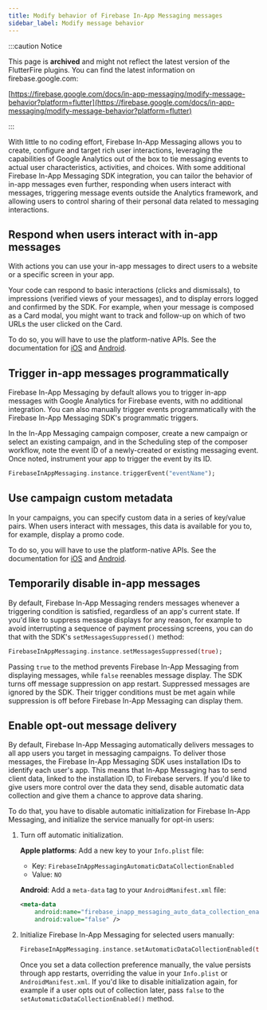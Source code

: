 ```yaml
---
title: Modify behavior of Firebase In-App Messaging messages
sidebar_label: Modify message behavior
---
```


:::caution Notice

This page is **archived** and might not reflect the latest version of the
FlutterFire plugins. You can find the latest information on
firebase.google.com:

[https://firebase.google.com/docs/in-app-messaging/modify-message-behavior?platform=flutter](https://firebase.google.com/docs/in-app-messaging/modify-message-behavior?platform=flutter)

:::

With little to no coding effort, Firebase In-App Messaging allows you to create,
configure and target rich user interactions, leveraging
the capabilities of Google Analytics out of the box
to tie messaging events to actual user characteristics, activities, and choices.
With some additional Firebase In-App Messaging SDK integration, you can tailor
the behavior of in-app messages even further, responding when users interact
with messages, triggering message events outside the Analytics
framework, and allowing users to control sharing of their personal data related
to messaging interactions.

## Respond when users interact with in-app messages

With actions you can use your in-app messages to direct users to a
website or a specific screen in your app.

Your code can respond to basic interactions (clicks and dismissals), to
impressions (verified views of your messages), and to display errors logged and
confirmed by the SDK. For example, when your message is composed as a Card
modal, you might want to track and follow-up on which of two URLs the user
clicked on the Card.

To do so, you will have to use the platform-native APIs.
See the documentation for [iOS](https://firebase.google.com/docs/in-app-messaging/modify-message-behavior?platform=ios#respond_when_users_interact_with_in-app_messages)
and [Android](https://firebase.google.com/docs/in-app-messaging/modify-message-behavior?platform=android#respond_when_users_interact_with_in-app_messages).

## Trigger in-app messages programmatically

Firebase In-App Messaging by default allows you to trigger in-app messages with
Google Analytics for Firebase events, with no additional integration. You can
also manually trigger events programmatically with the Firebase In-App Messaging SDK's
programmatic triggers.

In the In-App Messaging campaign composer, create a new campaign or select an
existing campaign, and in the Scheduling step of the composer workflow, note the
event ID of a newly-created or existing messaging event. Once noted, instrument
your app to trigger the event by its ID.

```dart
FirebaseInAppMessaging.instance.triggerEvent("eventName");
```

## Use campaign custom metadata

In your campaigns, you can specify custom data in a series of key/value pairs.
When users interact with messages, this data is available for you to, for example,
display a promo code.

To do so, you will have to use the platform-native APIs.
See the documentation for [iOS](https://firebase.google.com/docs/in-app-messaging/modify-message-behavior?platform=ios#use_campaign_custom_metadata)
and [Android](https://firebase.google.com/docs/in-app-messaging/modify-message-behavior?platform=android#use_campaign_custom_metadata).


## Temporarily disable in-app messages

By default, Firebase In-App Messaging renders messages whenever a triggering
condition is satisfied, regardless of an app's current state. If you'd like to
suppress message displays for any reason, for example to avoid interrupting a
sequence of payment processing screens, you can do that with the SDK's
`setMessagesSuppressed()` method:

```dart
FirebaseInAppMessaging.instance.setMessagesSuppressed(true);
```

Passing `true` to the method prevents Firebase In-App Messaging from displaying
messages, while `false` reenables message display. The SDK turns off message
suppression on app restart. Suppressed messages are ignored by the SDK. Their
trigger conditions must be met again while suppression is off before Firebase
In-App Messaging can display them.

## Enable opt-out message delivery

By default, Firebase In-App Messaging automatically delivers messages to all app users you target
in messaging campaigns. To deliver those messages, the Firebase In-App Messaging SDK uses
installation IDs to identify each user's app. This means
that In-App Messaging has to send client data, linked to the
installation ID, to Firebase servers. If you'd like to give users
more control over the data they send, disable automatic data collection and give
them a chance to approve data sharing.

To do that, you have to disable automatic initialization for Firebase In-App Messaging, and
initialize the service manually for opt-in users:

1.  Turn off automatic initialization.

    **Apple platforms**: Add a new key to your `Info.plist` file:

    - Key: `FirebaseInAppMessagingAutomaticDataCollectionEnabled`
    - Value: `NO`

    **Android**: Add a `meta-data` tag to your `AndroidManifest.xml` file:

    ```xml
    <meta-data
        android:name="firebase_inapp_messaging_auto_data_collection_enabled"
        android:value="false" />
    ```

1.  Initialize Firebase In-App Messaging for selected users manually:

    ```dart
    FirebaseInAppMessaging.instance.setAutomaticDataCollectionEnabled(true);
    ```

    Once you set a data collection preference manually, the value persists
    through app restarts, overriding the value in your `Info.plist` or
    `AndroidManifest.xml`. If you'd like to disable initialization again, for
    example if a user opts out of collection later, pass `false` to the
    `setAutomaticDataCollectionEnabled()` method.
